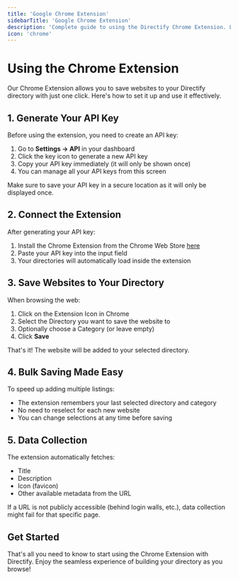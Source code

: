 ```yaml
---
title: 'Google Chrome Extension'
sidebarTitle: 'Google Chrome Extension'
description: 'Complete guide to using the Directify Chrome Extension. Learn how to generate API keys, install the extension, and save websites to your directory with one click, including bulk saving and automatic metadata collection.'
icon: 'chrome'
---
```

# Using the Chrome Extension

Our Chrome Extension allows you to save websites to your Directify directory with just one click. Here's how to set it up and use it effectively.

## 1. Generate Your API Key

Before using the extension, you need to create an API key:

1. Go to **Settings → API** in your dashboard
2. Click the key icon to generate a new API key
3. Copy your API key immediately (it will only be shown once)
4. You can manage all your API keys from this screen

<Note>
  Make sure to save your API key in a secure location as it will only be displayed once.
</Note>

## 2. Connect the Extension

After generating your API key:

1. Install the Chrome Extension from the Chrome Web Store [here](https://chromewebstore.google.com/detail/cfmljcoemdlhghelinplaheifiipljpn)
2. Paste your API key into the input field
3. Your directories will automatically load inside the extension


## 3. Save Websites to Your Directory

When browsing the web:

1. Click on the Extension Icon in Chrome
2. Select the Directory you want to save the website to
3. Optionally choose a Category (or leave empty)
4. Click **Save**

That's it! The website will be added to your selected directory.

## 4. Bulk Saving Made Easy

To speed up adding multiple listings:

- The extension remembers your last selected directory and category
- No need to reselect for each new website
- You can change selections at any time before saving

## 5. Data Collection

The extension automatically fetches:

- Title
- Description
- Icon (favicon)
- Other available metadata from the URL

<Warning>
  If a URL is not publicly accessible (behind login walls, etc.), data collection might fail for that specific page.
</Warning>

## Get Started

That's all you need to know to start using the Chrome Extension with Directify. Enjoy the seamless experience of building your directory as you browse!
